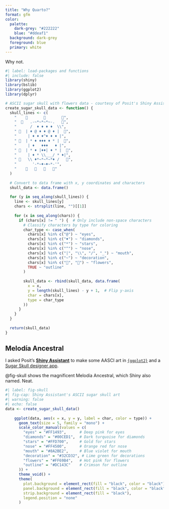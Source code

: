 ```yaml
---
title: "Why Quarto?"
format: gfm
color:
  palette:
    dark-grey: "#222222"
    blue: "#ddeaf1"
  background: dark-grey
  foreground: blue
  primary: white
---
```


Why not.

```r
#| label: load-packages and functions
#| include: false
library(shiny)
library(bslib)
library(ggplot2)
library(dplyr)

# ASCII sugar skull with flowers data - courtesy of Posit's Shiny Assistant
create_sugar_skull_data <- function() {
  skull_lines <- c(
    "    🌸       🌺       🌸",
    "  🌺   .-~*~*~*~-.   🌺",
    "      /  ♦ ♦ ♦ ♦  \\",
    " 🌸  | ♦ @ ♦ ♦ @ ♦ |  🌸",
    "     | ♦ ♦ ♦^♦ ♦ ♦ |",
    " 🌺  | * ♦ ♦♦♦ ♦ * |  🌺",
    "     | ♦   ♦♦♦   ♦ |",
    " 🌸  | * ♦ |♦♦| ♦ * |  🌸",
    "     | ♦ * \\___/ * ♦|",
    " 🌺   \\ ♦*~*~*~*♦ /   🌺",
    "       '-*~♦~♦~*-'",
    "    🌸   🌺   🌺   🌸"
  )
  
  # Convert to data frame with x, y coordinates and characters
  skull_data <- data.frame()
  
  for (y in seq_along(skull_lines)) {
    line <- skull_lines[y]
    chars <- strsplit(line, "")[[1]]
    
    for (x in seq_along(chars)) {
      if (chars[x] != " ") {  # Only include non-space characters
        # Classify characters by type for coloring
        char_type <- case_when(
          chars[x] %in% c("@") ~ "eyes",
          chars[x] %in% c("♦") ~ "diamonds",
          chars[x] %in% c("*") ~ "stars",
          chars[x] %in% c("^") ~ "nose",
          chars[x] %in% c("|", "\\", "/", "_") ~ "mouth",
          chars[x] %in% c("~") ~ "decoration",
          chars[x] %in% c("🌸", "🌺") ~ "flowers",
          TRUE ~ "outline"
        )
        
        skull_data <- rbind(skull_data, data.frame(
          x = x,
          y = length(skull_lines) - y + 1,  # Flip y-axis
          char = chars[x],
          type = char_type
        ))
      }
    }
  }
  
  return(skull_data)
}

```

## Melodía Ancestral

I asked Posit's [**Shiny Assistant**](https://gallery.shinyapps.io/assistant) to make some AASCI art in [`{ggplot2}`](https://ggplot2.tidyverse.org/) and a [Sugar Skull designer app](https://amelialouise.shinyapps.io/everybody-git-together/). 

@fig-skull shows the magnificent Melodía Ancestral, which Shiny also named. Neat.

```r
#| label: fig-skull
#| fig-cap: Shiny Assistant's ASCII sugar skull art
#| warning: false
#| echo: false
data <- create_sugar_skull_data()
    
    ggplot(data, aes(x = x, y = y, label = char, color = type)) +
      geom_text(size = 5, family = "mono") +
      scale_color_manual(values = c(
        "eyes" = "#FF1493",      # Deep pink for eyes
        "diamonds" = "#00CED1",  # Dark turquoise for diamonds
        "stars" = "#FFD700",     # Gold for stars
        "nose" = "#FF4500",      # Orange red for nose
        "mouth" = "#8A2BE2",     # Blue violet for mouth
        "decoration" = "#32CD32", # Lime green for decorations
        "flowers" = "#FF69B4",   # Hot pink for flowers
        "outline" = "#DC143C"    # Crimson for outline
      )) +
      theme_void() +
      theme(
        plot.background = element_rect(fill = "black", color = "black"),
        panel.background = element_rect(fill = "black", color = "black"),
        strip.background = element_rect(fill = "black"),
        legend.position = "none"
      ) 

```